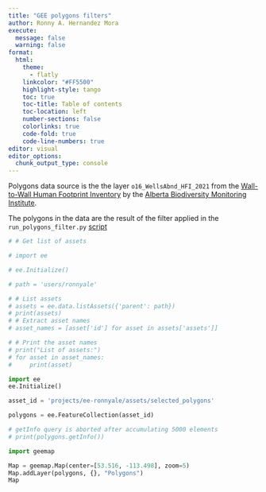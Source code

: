 ```yaml
---
title: "GEE polygons filters"
author: Ronny A. Hernandez Mora
execute:
  message: false
  warning: false
format: 
  html:
    theme:
      - flatly
    linkcolor: "#FF5500"
    highlight-style: tango
    toc: true
    toc-title: Table of contents
    toc-location: left
    number-sections: false
    colorlinks: true
    code-fold: true
    code-line-numbers: true
editor: visual
editor_options: 
  chunk_output_type: console
---
```


Polygons data source is the the layer `o16_WellsAbnd_HFI_2021` from the [Wall-to-Wall Human Footprint Inventory](https://abmi.ca/home/data-analytics/da-top/da-product-overview/Human-Footprint-Products/HF-inventory.html) by the [Alberta Biodiversity Monitoring Institute](https://abmi.ca/home.html).

The polygons in the data are the result of the filter applied in the `run_polygons_filter.py` 
[script](https://github.com/ronnyhdez/reclaimed_sites_ab/blob/main/scripts/abandoned_sites_ingestion.py)

```python
# # Get list of assets

# import ee

# ee.Initialize()

# path = 'users/ronnyale'

# # List assets
# assets = ee.data.listAssets({'parent': path})
# print(assets)
# # Extract asset names
# asset_names = [asset['id'] for asset in assets['assets']]

# # Print the asset names
# print("List of assets:")
# for asset in asset_names:
#     print(asset)
```

```python
import ee
ee.Initialize()

asset_id = 'projects/ee-ronnyale/assets/selected_polygons'

polygons = ee.FeatureCollection(asset_id)
```

```python
# getInfo query is aborted after accumulating 5000 elements
# print(polygons.getInfo())
```


```python
import geemap

Map = geemap.Map(center=[53.516, -113.498], zoom=5)
Map.addLayer(polygons, {}, "Polygons")
Map
```






